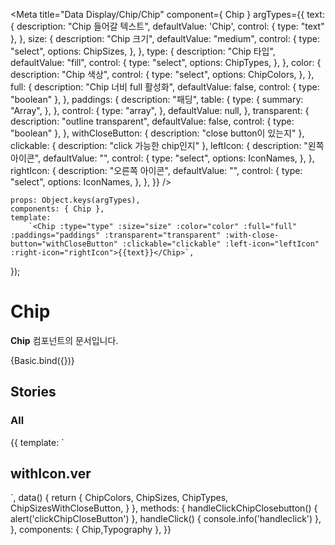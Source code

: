 
<Meta
    title="Data Display/Chip/Chip"
    component={ Chip }
    argTypes={{
        text: {
            description: "Chip 들어갈 텍스트",
            defaultValue: 'Chip',
            control: { type: "text" },
        },
        size: {
            description: "Chip 크기",
            defaultValue: "medium",
            control: {
                type: "select",
                options: ChipSizes,
            },
        },
        type: {
            description: "Chip 타입",
            defaultValue: "fill",
            control: {
                type: "select",
                options: ChipTypes,
            },
        },
        color: {
            description: "Chip 색상",
            control: {
                type: "select",
                options: ChipColors,
            },
        },
        full: {
            description: "Chip 너비 full 활성화",
            defaultValue: false,
            control: { type: "boolean" },
        },
        paddings: {
              description: "패딩",
              table: {
                type: {
                  summary: "Array",
                },
              },
              control: {
                type: "array",
              },
              defaultValue: null,
        },
        transparent: {
            description: "outline transparent",
            defaultValue: false,
            control: { type: "boolean" },
        },
        withCloseButton: {
            description: "close button이 있는지"
        },
        clickable: {
            description: "click 가능한 chip인지"
        },
        leftIcon: {
            description: "왼쪽 아이콘",
            defaultValue: "",
            control: {
                type: "select",
                options: IconNames,
            },
        },
        rightIcon: {
            description: "오른쪽 아이콘",
            defaultValue: "",
            control: {
                type: "select",
                options: IconNames,
            },
        },
    }}
/>

    props: Object.keys(argTypes),
    components: { Chip },
    template:
        `<Chip :type="type" :size="size" :color="color" :full="full" :paddings="paddings" :transparent="transparent" :with-close-button="withCloseButton" :clickable="clickable" :left-icon="leftIcon" :right-icon="rightIcon">{{text}}</Chip>`,
});

# Chip

**Chip** 컴포넌트의 문서입니다.

<Story name="Basic" height="100px">
    {Basic.bind({})}
</Story>

<ArgsTable story="Basic" />


## Stories
### All
<Canvas>
    <Story name="All" height="100px">
        {{
            template: `
                <div>
                    <template v-for="(type, index) in ChipTypes">
                        <div class="mb-28">
                            <template v-for="(color, index) in ChipColors">
                                <div class="flex">
                                    <div class="flex-row mr-30 mb-8">
                                        <template v-for="(size, index) in ChipSizes">
                                            <Chip :type="type" :color="color" :size="size" class="mr-8">Chip</Chip>
                                        </template>
                                        <template v-for="(size, index) in ChipSizesWithCloseButton">
                                            <Chip :type="type" :color="color" :size="size" with-close-button class="mr-8" @clickCloseButton="handleClickChipClosebutton" @click="handleClick">Chip</Chip>
                                        </template>
                                    </div>
                                </div>
                            </template>
                        </div>
                    </template>
                <div class="mt-80">
                    <h2>withIcon.ver</h2>
                    <template v-for="(type, index) in ChipTypes">
                        <div class="mb-18">
                            <template v-for="(color, index) in ChipColors">
                                <div class="flex">
                                    <div class="flex-row mr-30 mb-8">
                                        <template v-for="(size, index) in ChipSizes">
                                            <Chip left-icon="IconBookmarkSmallLine" :type="type" :color="color" :size="size" class="mr-8">Chip</Chip>
                                        </template>
                                        <template v-for="(size, index) in ChipSizesWithCloseButton">
                                            <Chip right-icon="IconBookmarkSmallFill" :type="type" :color="color" :size="size" class="mr-8" @clickCloseButton="handleClickChipClosebutton" @click="handleClick">Chip</Chip>
                                        </template>
                                    </div>
                                </div>
                            </template>
                        </div>
                    </template>
                </div>
            </div>
            `,
            data() {
                return {
                    ChipColors,
                    ChipSizes,
                    ChipTypes,
                    ChipSizesWithCloseButton,
                }
            },
            methods: {
                handleClickChipClosebutton() {
                    alert('clickChipCloseButton')
                },
                handleClick() {
                    console.info('handleclick')
                },
            },
            components: { Chip,Typography },
        }}
    </Story>
</Canvas>

